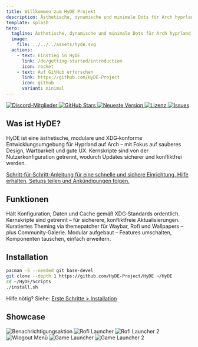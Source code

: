 ```yaml
---
title: Willkommen zum HyDE Projekt
description: Ästhetische, dynamische und minimale Dots für Arch hyprland!
template: splash
hero:
  tagline: Ästhetische, dynamische und minimale Dots für Arch hyprland!
  image:
    file: ../../../assets/hyde.svg
  actions:
    - text: Einstieg in HyDE
      link: /de/getting-started/introduction
      icon: rocket
    - text: Auf GitHub erforschen
      link: https://github.com/HyDE-Project
      icon: github
      variant: minimal
---
```



<div className="badges">
  <a href="https://discord.gg/AYbJ9MJez7">
    <img
      alt="Discord-Mitglieder"
      src="https://img.shields.io/badge/dynamic/json?url=https%3A%2F%2Fdiscordapp.com%2Fapi%2Finvites%2FmT5YqjaJFh%3Fwith_counts%3Dtrue&query=%24.approximate_member_count&suffix=%20Mitglieder&style=for-the-badge&logo=discord&logoSize=auto&label=HyDE%20Discord&labelColor=ebbcba&color=c79bf0"
    />
  </a>
  <a href="https://github.com/HyDE-Project/HyDE">
    <img
      alt="GitHub Stars"
      src="https://img.shields.io/github/stars/HyDE-Project/HyDE?style=for-the-badge&logo=github&label=Stars&color=8aadf4"
    />
  </a>
  <a href="https://github.com/HyDE-Project/HyDE/releases">
    <img
      alt="Neueste Version"
      src="https://img.shields.io/github/v/release/HyDE-Project/HyDE?style=for-the-badge&label=Neueste&color=c6a0f6"
    />
  </a>
  <a href="https://github.com/HyDE-Project/HyDE">
    <img
      alt="Lizenz"
      src="https://img.shields.io/github/license/HyDE-Project/HyDE?style=for-the-badge&color=8bd5ca&label=Lizenz"
    />
  </a>
  <a href="https://github.com/HyDE-Project/HyDE/issues">
    <img
      alt="Issues"
      src="https://img.shields.io/github/issues/HyDE-Project/HyDE?style=for-the-badge&color=f5a97f&label=Issues"
    />
  </a>
</div>

## Was ist HyDE?

HyDE ist eine ästhetische, modulare und XDG‑konforme Entwicklungsumgebung für
Hyprland auf Arch – mit Fokus auf sauberes Design, Wartbarkeit und gute UX.
Kernskripte sind von der Nutzerkonfiguration getrennt, wodurch Updates sicherer
und konfliktfrei werden.

<CardGrid>
  <a className="card-anchor" href="/de/getting-started/installation">
    <Card title="HyDE installieren" icon="rocket">
      Schritt‑für‑Schritt‑Anleitung für eine schnelle und sichere Einrichtung.
    </Card>
  </a>
  <a
    className="card-anchor"
    href="https://discord.gg/AYbJ9MJez7"
    target="_blank"
    rel="noopener noreferrer"
  >
    <Card title="Discord beitreten" icon="discord">
      Hilfe erhalten, Setups teilen und Ankündigungen folgen.
    </Card>
  </a>
</CardGrid>

## Funktionen

<CardGrid stagger>
  <Card title="XDG‑Konformität" icon="seti:vala">
    Hält Konfiguration, Daten und Cache gemäß XDG‑Standards ordentlich.
  </Card>
  <Card title="Einfachere Kern‑Updates" icon="add-document">
    Kernskripte sind getrennt – für sicherere, konfliktfreie Aktualisierungen.
  </Card>
  <Card title="Mehr Themes!" icon="moon">
	Kuratiertes Theming via themepatcher für Waybar, Rofi und Wallpapers – plus
	Community‑Galerie.
  </Card>
  <Card title="Modular!" icon="puzzle">
	Modular aufgebaut – Features umschalten, Komponenten tauschen, einfach erweitern.
  </Card>

</CardGrid>

## Installation

```sh
pacman -S --needed git base-devel
git clone --depth 1 https://github.com/HyDE-Project/HyDE ~/HyDE
cd ~/HyDE/Scripts
./install.sh
```

Hilfe nötig? Siehe: [Erste Schritte > Installation](/de/getting-started/installation)

## Showcase

<div className="showcase">
  <img
    src="https://raw.githubusercontent.com/prasanthrangan/hyprdots/main/Source/assets/wb_mode_sel.png"
    alt="Benachrichtigungsaktion"
  />
  <img
    src="https://raw.githubusercontent.com/prasanthrangan/hyprdots/main/Source/assets/rofi_style_3.png"
    alt="Rofi Launcher"
  />
  <img
    src="https://raw.githubusercontent.com/prasanthrangan/hyprdots/main/Source/assets/rofi_style_12.png"
    alt="Rofi Launcher 2"
  />
  <img
    src="https://raw.githubusercontent.com/prasanthrangan/hyprdots/main/Source/assets/wlog_style_2.png"
    alt="Wlogout Menü"
  />
  <img
    src="https://raw.githubusercontent.com/prasanthrangan/hyprdots/main/Source/assets/game_launch_3.png"
    alt="Game Launcher"
  />
  <img
    src="https://raw.githubusercontent.com/prasanthrangan/hyprdots/main/Source/assets/game_launch_5.png"
    alt="Game Launcher 2"
  />
</div>
